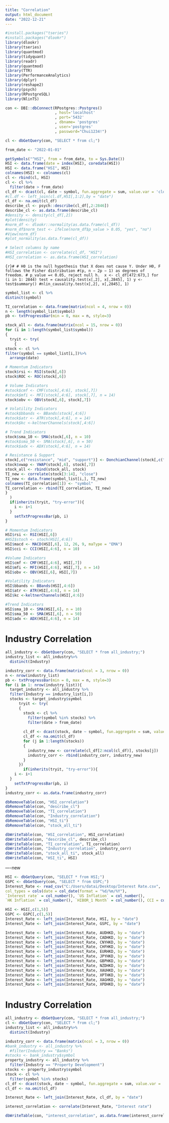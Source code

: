 ---
title: "Correlation"
output: html_document
date: "2022-12-21"
---

```{r}
#install.packages("tseries")
#install.packages("dlookr")
library(dlookr)
library(tseries)
library(quantmod) 
library(tidyquant)
library(readr)
library(quantmod)
library(TTR)
library(PerformanceAnalytics)
library(dplyr)
library(reshape2)
library(psych)
library(RPostgreSQL)
library(NlinTS)
```

```{r}
con <- DBI::dbConnect(RPostgres::Postgres()
                      , host='localhost'
                      , port='5432'
                      , dbname= 'postgres'
                      , user='postgres'
                      , password="Chui1234!")
```

```{r}
cl <- dbGetQuery(con, "SELECT * from cl;")
```

```{r}
from_date <- "2022-01-01"
```


```{r}
getSymbols("^HSI", from = from_date, to = Sys.Date())
HSI <- data.frame(date = index(HSI), coredata(HSI))
HSI <- data.frame("HSI", HSI)
colnames(HSI) <- colnames(cl)
cl <- rbind(cl, HSI)
cl <- cl %>%
  filter(date > from_date)
cl_df <- dcast(cl, date ~ symbol, fun.aggregate = sum, value.var = 'close')
#cl.df <- left_join(cl.df,HSI[,1:2],by = "date")
cl_df <- na.omit(cl_df)
describe_cl <- psych::describe(cl_df[,2:2846])
describe_cl <- as.data.frame(describe_cl)
#density <- density(cl_df[,2])
#plot(density)
#norm_df <- dlookr::normality(as.data.frame(cl_df))
#norm_df$norm_test <- ifelse(norm_df$p_value > 0.05, "yes", "no")
#View(norm_df)
#plot_normality(as.data.frame(cl_df))
```

```{r}
# Select columns by name
#HSI_correlation <- correlate(cl_df, "HSI")
#HSI_correlation <- as.data.frame(HSI_correlation)
```


```{r}#
# H0 is the null hypothesis that X does not cause Y. Under H0, F follows the Fisher distribution
#(p, n − 2p − 1) as degrees of freedom.
# p_value =< 0.05, reject null h. 
x <- cl_df[472:673,]
for (i in 1: 2844)
test = causality.test(x[,2], x[,2845], 1)
y <- test$summary()
#nlin_causality.test(x[,2], x[,2845], 1)
```


```{r}
symbol_list <- cl %>%
distinct(symbol)

TI_correlation <- data.frame(matrix(ncol = 4, nrow = 0))
n <- length(symbol_list$symbol)
pb <- txtProgressBar(min = 0, max = n, style=3)

stock_all <- data.frame(matrix(ncol = 15, nrow = 0))
for (i in 1:length(symbol_list$symbol))
{
  tryit <- try(
    {
stock <- cl %>%
filter(symbol == symbol_list[i,])%>%
  arrange(date)

# Momentum Indicators
stock$rsi <- RSI(stock[,6])
stock$ROC <- ROC(stock[,6])

# Volume Indicators
#stock$cmf <- CMF(stock[,4:6], stock[,7])
#stock$mfi <- MFI(stock[,4:6], stock[,7], n = 14)
stock$obv <- OBV(stock[,6], stock[,7])

# Volatility Indicators
#stock$bbands <- BBands(stock[,4:6])
#stock$atr <- ATR(stock[,4:6], n = 14)
#stock$kc <-keltnerChannels(stock[,4:6])

# Trend Indicators 
stock$sma_10 <- SMA(stock[,6], n = 10)
#stock$sma_50 <- SMA(stock[,6], n = 50)
#stock$adx <- ADX(stock[,4:6], n = 14)

# Resistance & Support
stock[,c("resistance", "mid", "support")] <- DonchianChannel(stock[,c("high","low")])
stock$vwap <- VWAP(stock[,6], stock[,7])
stock_all <- rbind(stock_all, stock)
TI_new <- correlate(stock[3:14], "close")
TI_new <- data.frame(symbol_list[i,], TI_new)
colnames(TI_correlation[1]) <- "symbol"
TI_correlation <- rbind(TI_correlation, TI_new)
}
  )
  if(inherits(tryit, "try-error")){
    i <- i+1
  } 
    setTxtProgressBar(pb, i)
}
```


```{r}
# Momentum Indicators
HSI$rsi <- RSI(HSI[,6])
#HSI$stoch <- stoch(HSI[,4:6])
HSI$macd <- MACD(HSI[,6], 12, 26, 9, maType = "EMA")
HSI$cci <- CCI(HSI[,4:6], n = 10)

#Volume Indicators
HSI$cmf <- CMF(HSI[,4:6], HSI[,7])
HSI$mfi <- MFI(HSI[,4:6], HSI[,7], n = 14)
HSI$obv <- OBV(HSI[,6], HSI[,7])

#Volatility Indicators
HSI$bbands <- BBands(HSI[,4:6])
HSI$atr <- ATR(HSI[,4:6], n = 14)
HSI$kc <-keltnerChannels(HSI[,4:6])

#Trend Indicators 
HSI$sma_10 <- SMA(HSI[,6], n = 10)
HSI$sma_50 <- SMA(HSI[,6], n = 50)
HSI$adx <- ADX(HSI[,4:6], n = 14)
```

# Industry Correlation
```{r}
all_industry <- dbGetQuery(con, "SELECT * from all_industry;")
industry_list <- all_industry%>%
  distinct(Industry)
```

```{r}
industry_corr <- data.frame(matrix(ncol = 3, nrow = 0))
n <- nrow(industry_list)
pb <- txtProgressBar(min = 0, max = n, style=3)
for (i in 1: nrow(industry_list)){
  target_industry <- all_industry %>%
  filter(Industry == industry_list[i,])
  stocks <- target_industry$symbol
      tryit <- try(
      {
        stock <- cl %>%
          filter(symbol %in% stocks) %>%
          filter(date > from_date)
      
        cl_df <- dcast(stock, date ~ symbol, fun.aggregate = sum, value.var = 'close')
        cl_df <- na.omit(cl_df)
        for (j in 1:length(stocks))
        {
          industry_new <- correlate(cl_df[2:ncol(cl_df)], stocks[j])
          industry_corr <- rbind(industry_corr, industry_new)
        }
      })
        if(inherits(tryit, "try-error")){
    i <- i+1
  } 
    setTxtProgressBar(pb, i)
}
industry_corr <- as.data.frame(industry_corr)
```

```{r}
dbRemoveTable(con, "HSI_correlation")
dbRemoveTable(con, "describe_cl")
dbRemoveTable(con, "TI_correlation")
dbRemoveTable(con, "Industry_correlation") 
dbRemoveTable(con, "HSI_ti")
dbRemoveTable(con, "stock_all_ti")
```

```{r}
dbWriteTable(con, "HSI_correlation", HSI_correlation)
dbWriteTable(con, "describe_cl", describe_cl)
dbWriteTable(con, "TI_correlation", TI_correlation)
dbWriteTable(con, "Industry_correlation", industry_corr)
dbWriteTable(con, "stock_all_ti", stock_all)
dbWriteTable(con, "HSI_ti", HSI)
```



----new
```{r}
HSI <- dbGetQuery(con, "SELECT * from HSI;")
GSPC <- dbGetQuery(con, "SELECT * from GSPC;")
Interest_Rate <- read_csv("C:/Users/datai/Desktop/Interest Rate.csv",
col_types = cols(date = col_date(format = "%d/%m/%Y"),
`Interest rate` = col_number(), `US Inflation` = col_number(),
`HK Inflation` = col_number(), `HIBOR_1 Month` = col_number(), CCI = col_number()))
```

```{r}
HSI <- HSI[,c(1,5)]
GSPC <- GSPC[,c(1,5)]
Interest_Rate <- left_join(Interest_Rate, HSI, by = "date")
Interest_Rate <- left_join(Interest_Rate, GSPC, by = "date")
```



```{r}
Interest_Rate <- left_join(Interest_Rate, AUDHKD, by = "date")
Interest_Rate <- left_join(Interest_Rate, CADHKD, by = "date")
Interest_Rate <- left_join(Interest_Rate, CNYHKD, by = "date")
Interest_Rate <- left_join(Interest_Rate, CHFHKD, by = "date")
Interest_Rate <- left_join(Interest_Rate, EURHKD, by = "date")
Interest_Rate <- left_join(Interest_Rate, JPYHKD, by = "date")
Interest_Rate <- left_join(Interest_Rate, GBPHKD, by = "date")
Interest_Rate <- left_join(Interest_Rate, NZDHKD, by = "date")
Interest_Rate <- left_join(Interest_Rate, XAUHKD, by = "date")
Interest_Rate <- left_join(Interest_Rate, XPTHKD, by = "date")
Interest_Rate <- left_join(Interest_Rate, XAGHKD, by = "date")
Interest_Rate <- left_join(Interest_Rate, XPDHKD, by = "date")
```



# Industry Correlation
```{r}
all_industry <- dbGetQuery(con, "SELECT * from all_industry;")
cl <- dbGetQuery(con, "SELECT * from cl;")
industry_list <- all_industry%>%
  distinct(Industry)
```

```{r}
industry_corr <- data.frame(matrix(ncol = 3, nrow = 0))
#bank_industry <- all_industry %>%
  #filter(Industry == "Banks")
#stocks <- bank_industry$symbol
property_industry <- all_industry %>%
  filter(Industry == "Property Development")
stocks <- property_industry$symbol
stock <- cl %>%
  filter(symbol %in% stocks) 
cl_df <- dcast(stock, date ~ symbol, fun.aggregate = sum, value.var = 'close')
cl_df <- na.omit(cl_df)
```

```{r}
Interest_Rate <- left_join(Interest_Rate, cl_df, by = "date")
```

```{r}
interest_correlation <- correlate(Interest_Rate, "Interest rate")
```

```{r}
dbWriteTable(con, "interest_correlation", as.data.frame(interest_correlation))
```

